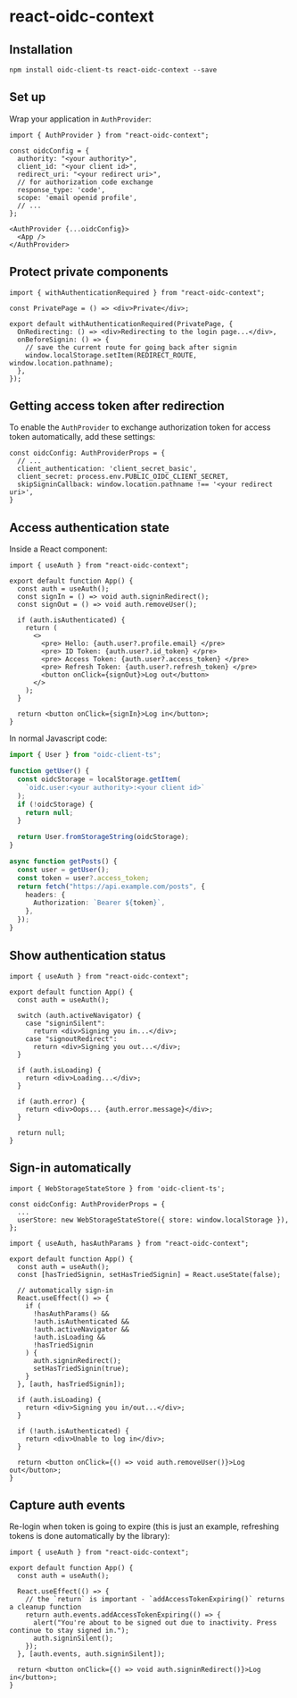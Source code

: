 # react-oidc-context

## Installation

```shell npm2yarn
npm install oidc-client-ts react-oidc-context --save
```

## Set up

Wrap your application in `AuthProvider`:

```tsx filename="index.tsx"
import { AuthProvider } from "react-oidc-context";

const oidcConfig = {
  authority: "<your authority>",
  client_id: "<your client id>",
  redirect_uri: "<your redirect uri>",
  // for authorization code exchange
  response_type: 'code',
  scope: 'email openid profile',
  // ...
};

<AuthProvider {...oidcConfig}>
  <App />
</AuthProvider>
```


## Protect private components

```tsx
import { withAuthenticationRequired } from "react-oidc-context";

const PrivatePage = () => <div>Private</div>;

export default withAuthenticationRequired(PrivatePage, {
  OnRedirecting: () => <div>Redirecting to the login page...</div>,
  onBeforeSignin: () => {
    // save the current route for going back after signin
    window.localStorage.setItem(REDIRECT_ROUTE, window.location.pathname);
  },
});
```


## Getting access token after redirection

To enable the `AuthProvider` to exchange authorization token for access token automatically, add these settings:

```tsx
const oidcConfig: AuthProviderProps = {
  // ...
  client_authentication: 'client_secret_basic',
  client_secret: process.env.PUBLIC_OIDC_CLIENT_SECRET,
  skipSigninCallback: window.location.pathname !== '<your redirect uri>',
}
```



## Access authentication state

Inside a React component:

```tsx filename="App.tsx"
import { useAuth } from "react-oidc-context";

export default function App() {
  const auth = useAuth();
  const signIn = () => void auth.signinRedirect();
  const signOut = () => void auth.removeUser();

  if (auth.isAuthenticated) {
    return (
      <>
        <pre> Hello: {auth.user?.profile.email} </pre>
        <pre> ID Token: {auth.user?.id_token} </pre>
        <pre> Access Token: {auth.user?.access_token} </pre>
        <pre> Refresh Token: {auth.user?.refresh_token} </pre>
        <button onClick={signOut}>Log out</button>
      </>
    );
  }

  return <button onClick={signIn}>Log in</button>;
}
```

In normal Javascript code:

```ts
import { User } from "oidc-client-ts";

function getUser() {
  const oidcStorage = localStorage.getItem(
    `oidc.user:<your authority>:<your client id>`
  );
  if (!oidcStorage) {
    return null;
  }

  return User.fromStorageString(oidcStorage);
}

async function getPosts() {
  const user = getUser();
  const token = user?.access_token;
  return fetch("https://api.example.com/posts", {
    headers: {
      Authorization: `Bearer ${token}`,
    },
  });
}
```


## Show authentication status

```tsx
import { useAuth } from "react-oidc-context";

export default function App() {
  const auth = useAuth();

  switch (auth.activeNavigator) {
    case "signinSilent":
      return <div>Signing you in...</div>;
    case "signoutRedirect":
      return <div>Signing you out...</div>;
  }

  if (auth.isLoading) {
    return <div>Loading...</div>;
  }

  if (auth.error) {
    return <div>Oops... {auth.error.message}</div>;
  }

  return null;
}
```


## Sign-in automatically

```tsx filename="index.tsx"
import { WebStorageStateStore } from 'oidc-client-ts';

const oidcConfig: AuthProviderProps = {
  ...
  userStore: new WebStorageStateStore({ store: window.localStorage }),
};
```

```tsx
import { useAuth, hasAuthParams } from "react-oidc-context";

export default function App() {
  const auth = useAuth();
  const [hasTriedSignin, setHasTriedSignin] = React.useState(false);

  // automatically sign-in
  React.useEffect(() => {
    if (
      !hasAuthParams() &&
      !auth.isAuthenticated &&
      !auth.activeNavigator &&
      !auth.isLoading &&
      !hasTriedSignin
    ) {
      auth.signinRedirect();
      setHasTriedSignin(true);
    }
  }, [auth, hasTriedSignin]);

  if (auth.isLoading) {
    return <div>Signing you in/out...</div>;
  }

  if (!auth.isAuthenticated) {
    return <div>Unable to log in</div>;
  }

  return <button onClick={() => void auth.removeUser()}>Log out</button>;
}
```


## Capture auth events

Re-login when token is going to expire (this is just an example, refreshing tokens is done automatically by the library):
```tsx
import { useAuth } from "react-oidc-context";

export default function App() {
  const auth = useAuth();

  React.useEffect(() => {
    // the `return` is important - `addAccessTokenExpiring()` returns a cleanup function
    return auth.events.addAccessTokenExpiring(() => {
      alert("You're about to be signed out due to inactivity. Press continue to stay signed in.");
      auth.signinSilent();
    });
  }, [auth.events, auth.signinSilent]);

  return <button onClick={() => void auth.signinRedirect()}>Log in</button>;
}
```
